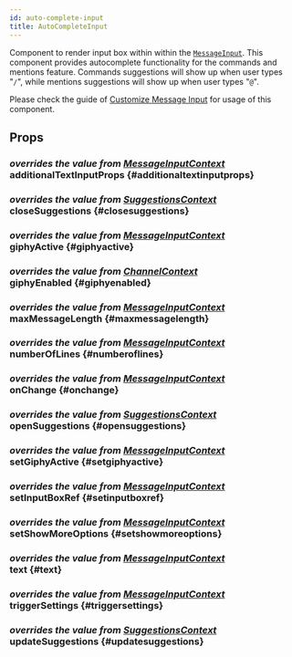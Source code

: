 ```yaml
---
id: auto-complete-input
title: AutoCompleteInput
---
```







Component to render input box within within the [`MessageInput`](./message_input.mdx).
This component provides autocomplete functionality for the commands and mentions feature.
Commands suggestions will show up when user types "`/`", while mentions suggestions will show up when user types "`@`".

Please check the guide of [Customize Message Input](../guides/message_input.mdx) for usage of this component.

## Props

### <div class="label description">_overrides the value from [MessageInputContext](../contexts/message_input_context.mdx#additionaltextinputprops)_</div> additionalTextInputProps {#additionaltextinputprops}

<AdditionalTextInputProps />

### <div class="label description">_overrides the value from [SuggestionsContext](../contexts/suggestions_context.mdx#closesuggestions)_</div> closeSuggestions {#closesuggestions}

<CloseSuggestions />

### <div class="label description">_overrides the value from [MessageInputContext](../contexts/message_input_context.mdx#giphyactive)_</div> giphyActive {#giphyactive}

<GiphyActive />

### <div class="label description">_overrides the value from [ChannelContext](../contexts/channel_context.mdx#giphyenabled)_</div> giphyEnabled {#giphyenabled}

<GiphyEnabled />

### <div class="label description">_overrides the value from [MessageInputContext](../contexts/message_input_context.mdx#maxmessagelength)_</div> maxMessageLength {#maxmessagelength}

<MaxMessageLength />

### <div class="label description">_overrides the value from [MessageInputContext](../contexts/message_input_context.mdx#numberoflines)_</div> numberOfLines {#numberoflines}

<NumberOfLines />

### <div class="label description">_overrides the value from [MessageInputContext](../contexts/message_input_context.mdx#onchange)_</div> onChange {#onchange}

<OnChange />

### <div class="label description">_overrides the value from [SuggestionsContext](../contexts/suggestions_context.mdx#opensuggestions)_</div> openSuggestions {#opensuggestions}

<OpenSuggestions />

### <div class="label description">_overrides the value from [MessageInputContext](../contexts/message_input_context.mdx#setgiphyactive)_</div> setGiphyActive {#setgiphyactive}

<SetGiphyActive />

### <div class="label description">_overrides the value from [MessageInputContext](../contexts/message_input_context.mdx#setinputboxref)_</div> setInputBoxRef {#setinputboxref}

<SetInputBoxRef />

### <div class="label description">_overrides the value from [MessageInputContext](../contexts/message_input_context.mdx#setshowmoreoptions)_</div> setShowMoreOptions {#setshowmoreoptions}

<SetShowMoreOptions />

### <div class="label description">_overrides the value from [MessageInputContext](../contexts/message_input_context.mdx#text)_</div> text {#text}

<Text />

### <div class="label description">_overrides the value from [MessageInputContext](../contexts/message_input_context.mdx#triggersettings)_</div> triggerSettings {#triggersettings}

<TriggerSettings />

### <div class="label description">_overrides the value from [SuggestionsContext](../contexts/suggestions_context.mdx#updatesuggestions)_</div> updateSuggestions {#updatesuggestions}

<UpdateSuggestions />